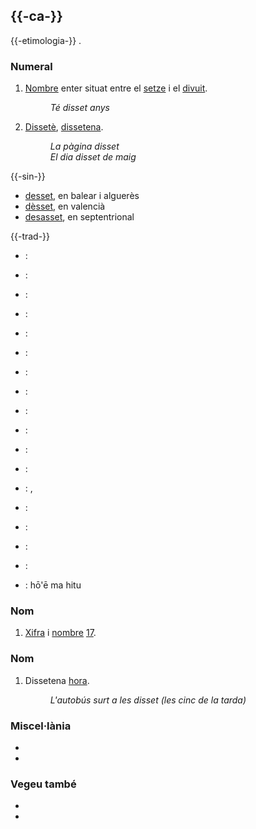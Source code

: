 {{vegeu|DISSET}}

== {{-ca-}} ==
{{ca-pron|è
|f-centr=LL-Q7026 (cat)-Unjoanqualsevol-disset.wav
}}
{{-etimologia-}} {{Del-lang|la|ca|[[decem]] [[et]] [[septem]]|lit=deu i set}}.

=== Numeral ===
{{numeral|ca|16|17|18|setze|divuit|card=disset|ord=dissetè|pref=heptadeca-|llista=Viccionari:Llista de nombres en català }}
{{ca-num}}

# {{marca|ca|cardinal}} [[nombre|Nombre]] enter situat entre el [[setze]] i el [[divuit]].
#: ''Té disset anys''
# {{marca|ca|valor ordinal}} [[dissetè|Dissetè]], [[dissetena]].
#: ''La pàgina disset''
#: ''El dia disset de maig''

{{-sin-}}
* [[desset]], en balear i alguerès
* [[dèsset]], en valencià
* [[desasset]], en septentrional

{{-trad-}}
{{t-inici}}
* {{de}}: {{trad|de|siebzehn}}
* {{en}}: {{trad|en|seventeen}}
* {{eu}}: {{trad|eu|hamazazpi}}
* {{es}}: {{trad|es|diecisiete}}
* {{eo}}: {{trad|eo|dek sep}}
* {{fr}}: {{trad|fr|dix-sept}}
* {{gl}}: {{trad|gl|dezasete}}
* {{it}}: {{trad|it|diciassette}}
* {{ja}}: {{trad|ja|十七}}
* {{csc}}: {{trad|csc|DISSET}}
* {{oc}}: {{trad|oc|dètz-e-sèt}}
* {{pl}}: {{trad|pl|siedemnaście}}
* {{pt}}: {{trad|pt|dezassete}}, {{trad|pt|dezessete}}
* {{ro}}: {{trad|ro|şaptesprezece}}
* {{ru}}: {{trad|ru|семна́дцать}}
* {{sc}}: {{trad|sc|deghessette}}
* {{sv}}: {{trad|sv|sjutton}}
* {{ty}}: hō'ē {{trad|ty|'ahuru}} ma hitu
{{t-final}}

=== Nom ===
{{ca-nom|m}}

# [[xifra|Xifra]] i [[nombre]] [[17]].

=== Nom ===
{{ca-nom|fp}}

# Dissetena [[hora]].
#: ''L'autobús surt a les disset (les cinc de la tarda)''

=== Miscel·lània ===
* {{ca-sil}}
* {{anagrames|ca|distès|distés}}

=== Vegeu també ===
* {{Viquipèdia}}
* {{ca-dicc|diec|gdlc|optimot}}
